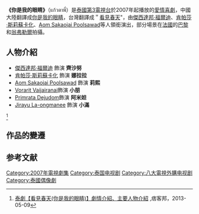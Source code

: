 '''《你是我的眼睛》'''（แก้วตาพี่）是[[泰國第3電視台|泰國第3電視台]]於2007年起播放的[[愛情喜劇|愛情喜劇]]，中國大陸翻譯成[[你是我的眼睛|你是我的眼睛]]，台灣翻譯成＂[[看見春天|看見春天]]"，由[[傑西達邦·福爾迪|傑西達邦·福爾迪]]、[[肯帕莎·斯莉蘇卡化|肯帕莎·斯莉蘇卡化]]、[[Aom_Sakaojai_Poolsawad|Aom Sakaojai Poolsawad]]等人領銜演出，部分場景在[[法國|法國]]的[[巴黎|巴黎]]和[[翁弗勒爾|翁弗勒爾]]拍攝。
== 人物介紹 ==
*[[傑西達邦·福爾迪|傑西達邦·福爾迪]] 飾演 '''齊沙努'''
*[[肯帕莎·斯莉蘇卡化|肯帕莎·斯莉蘇卡化]] 飾演 '''娜拉拉'''
*[[Aom_Sakaojai_Poolsawad|Aom Sakaojai Poolsawad]] 飾演 '''莉熙'''
*[[Vorarit_Vaijairanai|Vorarit Vaijairanai]]飾演 '''小朋'''
*[[Primrata_Dejudom|Primrata Dejudom]]飾演  '''阿米妲'''
*[[Jirayu_La-ongmanee|Jirayu La-ongmanee]] 飾演 ''' 小滿'''
<ref>[https://dafalo.com/blog/post/32066279-%E6%B3%B0%E5%8A%87%E3%80%90%E7%9C%8B%E8%A6%8B%E6%98%A5%E5%A4%A9(%E4%BD%A0%E6%98%AF%E6%88%91%E7%9A%84%E7%9C%BC%E7%9D%9B)%E3%80%91%E5%8A%87%E6%83%85%E4%BB%8B%E7%B4%B9%E3%80%81 泰劇【看見春天(你是我的眼睛)】劇情介紹、主要人物介紹] {{Wayback|url=https://dafalo.com/blog/post/32066279-%E6%B3%B0%E5%8A%87%E3%80%90%E7%9C%8B%E8%A6%8B%E6%98%A5%E5%A4%A9(%E4%BD%A0%E6%98%AF%E6%88%91%E7%9A%84%E7%9C%BC%E7%9D%9B)%E3%80%91%E5%8A%87%E6%83%85%E4%BB%8B%E7%B4%B9%E3%80%81 |date=20211214034927 }},痞客邦，2013-05-09</ref>

== 作品的變遷 ==
{{電視節目的變遷
| 電視台={{flagicon|Taiwan}} 台灣 [[八大戲劇台|八大戲劇台]]
| 播放檔次= 周一至五 23:00 - 00:00
| 節目名稱= [[看見春天|看見春天]]<br />（2013.05.30 - 2013.07.04）
| 上一節目= [[愛的烹飪法|愛情的滋味]]<br />（2013.04.16 - 2013.05.29）
| 下一節目= [[一諾傾情|愛上千金]]<br />（2013.07.05 - 2013.08.23)
}}
==参考文献==
{{Reflist}}
{{DEFAULTSORT:Sood Sanae Ha}}
[[Category:2007年電視劇集|Category:2007年電視劇集]]
[[Category:泰国电视剧|Category:泰国电视剧]]
[[Category:八大電視外購电视剧|Category:八大電視外購电视剧]]
[[Category:泰國偶像劇|Category:泰國偶像劇]]